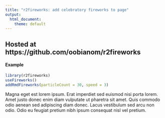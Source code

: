 ```yaml
---
title: "r2fireworks: add celebratory fireworks to page"
output:
  html_document:
    theme: default
---
```


## Hosted at https://github.com/oobianom/r2fireworks

#### Example

```r
library(r2fireworks)
useFireworks()
addRmdFireworks(particleCount = 30, speed = 3)

```


Magna eget est lorem ipsum. Erat imperdiet sed euismod nisi porta lorem. Amet justo donec enim diam vulputate ut pharetra sit amet. Quis commodo odio aenean sed adipiscing diam donec. Lacus vestibulum sed arcu non odio. Odio eu feugiat pretium nibh ipsum consequat nisl vel pretium.
